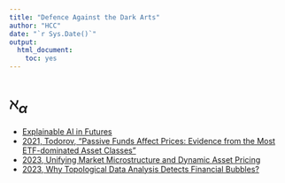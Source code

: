 ```yaml
---
title: "Defence Against the Dark Arts"
author: "HCC"
date: "`r Sys.Date()`"
output:
  html_document:
    toc: yes
---
```


# $\aleph_{\alpha}$  
  - [Explainable AI in Futures](https://papers.ssrn.com/sol3/papers.cfm?abstract_id=4291984)
  - [2021, Todorov, “Passive Funds Affect Prices: Evidence from the Most ETF-dominated Asset Classes”](https://www.bis.org/publ/work952.htm)
  - [2023, Unifying Market Microstructure and Dynamic Asset Pricing](https://arxiv.org/abs/2304.02356)
  - [2023, Why Topological Data Analysis Detects Financial Bubbles?](https://arxiv.org/abs/2304.06877)



  